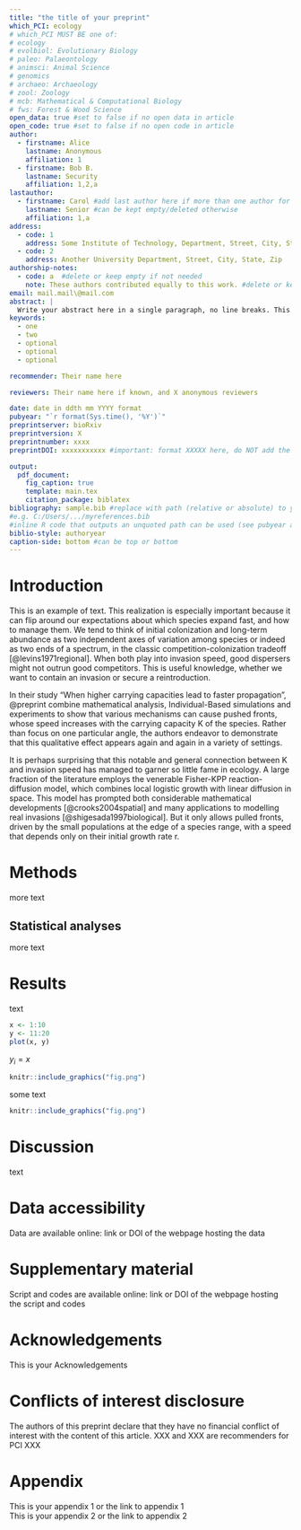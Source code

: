 ```yaml
---
title: "the title of your preprint"
which_PCI: ecology
# which_PCI MUST BE one of:
# ecology
# evolbiol: Evolutionary Biology
# paleo: Palaeontology
# animsci: Animal Science
# genomics
# archaeo: Archaeology
# zool: Zoology
# mcb: Mathematical & Computational Biology
# fws: Forest & Wood Science
open_data: true #set to false if no open data in article
open_code: true #set to false if no open code in article
author:
  - firstname: Alice
    lastname: Anonymous
    affiliation: 1
  - firstname: Bob B.
    lastname: Security
    affiliation: 1,2,a
lastauthor: 
  - firstname: Carol #add last author here if more than one author for proper styling
    lastname: Senior #can be kept empty/deleted otherwise
    affiliation: 1,a
address:
  - code: 1
    address: Some Institute of Technology, Department, Street, City, State, Zip
  - code: 2
    address: Another University Department, Street, City, State, Zip
authorship-notes:
  - code: a  #delete or keep empty if not needed
    note: These authors contributed equally to this work. #delete or keep empty if not needed
email: mail.mail\@mail.com
abstract: |
  Write your abstract here in a single paragraph, no line breaks. This is the abstract. This is the abstract. This is the abstract. This is the abstract. This is the abstract. This is the abstract. This is the abstract. This is the abstract. This is the abstract. This is the abstract. This is the abstract. This is the abstract. This is the abstract. This is the abstract. This is the abstract. This is the abstract. This is the abstract. This is the abstract. This is the abstract. This is the abstract. This is the abstract. This is the abstract.
keywords:
  - one
  - two
  - optional
  - optional
  - optional

recommender: Their name here  

reviewers: Their name here if known, and X anonymous reviewers

date: date in ddth mm YYYY format
pubyear: "`r format(Sys.time(), '%Y')`"
preprintserver: bioRxiv
preprintversion: X
preprintnumber: xxxx
preprintDOI: xxxxxxxxxxx #important: format XXXXX here, do NOT add the https://doi.org/ here

output:  
  pdf_document:
    fig_caption: true
    template: main.tex
    citation_package: biblatex
bibliography: sample.bib #replace with path (relative or absolute) to your own
#e.g. C:/Users/.../myreferences.bib
#inline R code that outputs an unquoted path can be used (see pubyear above for how to include r code in YAML header)
biblio-style: authoryear
caption-side: bottom #can be top or bottom
---
```


# Introduction {-}

This is an example of text. This realization is especially important because it can flip around our expectations about which species expand fast, and how to manage them. We tend to think of initial colonization and long-term abundance as two independent axes of variation among species or indeed as two ends of a spectrum, in the classic competition-colonization tradeoff [@levins1971regional]. When both play into invasion speed, good dispersers might not outrun good competitors. This is useful knowledge, whether we want to contain an invasion or secure a reintroduction.

In their study "When higher carrying capacities lead to faster propagation", @preprint combine mathematical analysis, Individual-Based simulations and experiments to show that various mechanisms can cause pushed fronts, whose speed increases with the carrying capacity K of the species. Rather than focus on one particular angle, the authors endeavor to demonstrate that this qualitative effect appears again and again in a variety of settings.

It is perhaps surprising that this notable and general connection between K and invasion speed has managed to garner so little fame in ecology. A large fraction of the literature employs the venerable Fisher-KPP reaction-diffusion model, which combines local logistic growth with linear diffusion in space. This model has prompted both considerable mathematical developments [@crooks2004spatial] and many applications to modelling real invasions [@shigesada1997biological]. But it only allows pulled fronts, driven by the small populations at the edge of a species range, with a speed that depends only on their initial growth rate r.

# Methods {-}

more text 

## Statistical analyses {-}

more text

# Results {-}

text

```r
x <- 1:10
y <- 11:20
plot(x, y)
```

$y_{i} = x$

<!--insert figure this way, other ways are untested for this template-->

```r
knitr::include_graphics("fig.png")
```

<!--do a test with a table-->

some text

```r
knitr::include_graphics("fig.png")
```

# Discussion {-}

text

# Data accessibility {-}

Data are available online: link or DOI of the webpage hosting the data

# Supplementary material {-}

Script and codes are available online: link or DOI of the webpage hosting the script and codes

# Acknowledgements {-}

This is your Acknowledgements

# Conflicts of interest disclosure {-}

The authors of this preprint declare that they have no financial conflict of interest with the content of this article. XXX and XXX are recommenders for PCI XXX


<!--a little bit of LaTeX verbatim to place the references here, before the (potential) appendices:-->
\printbibliography[notcategory=ignore]

<!--delete or comment out everything after this if you do not use appendices-->
# Appendix {-}

This is your appendix 1 or the link to appendix 1  
This is your appendix 2 or the link to appendix 2
